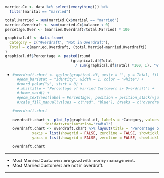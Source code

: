 ```r

married.Cx <- data %>% select(everything()) %>%
  filter(marital == "married")

total.Married = sum(married.Cx$marital == "married")
married.Overdraft <- sum(married.Cx$balance < 0)
percetage.Over <- (married.Overdraft/total.Married) * 100

graphical.df <- data.frame(
  Category = c("Overdraft", "Not in Overdraft"),
  Total = c(married.Overdraft, (total.Married-married.Overdraft))
)
graphical.df$Percentage <- paste0(round
                              (graphical.df$Total 
                                / sum(graphical.df$Total) *100, 1), "%")

```

-   <div>

    ```r

    #overdraft.chart <- ggplot(graphical.df, aes(x = "", y = Total, fill = Category)) +
      #geom_bar(stat = "identity", width = 1, color = "white") +
      #coord_polar("y", start = 0) +
      #labs(title = "Percentage of Married Customers in Overdraft") +
      #theme_void() +
      #geom_text(aes(label = Percentage), position = position_stack(vjust = 0.5)) +
      #scale_fill_manual(values = c("red", "blue"), breaks = c("overdraft", "not in overdraft"))

    #overdraft.chart

    overdraft.chart <- plot_ly(graphical.df, labels = ~Category, values = ~Total, type = 'pie',                            textinfo='label+percent',
                   insidetextorientation='radial')
    overdraft.chart <- overdraft.chart %>% layout(title = 'Percentage of Married Customers in Overdraft',
             xaxis = list(showgrid = FALSE, zeroline = FALSE, showticklabels = FALSE),
             yaxis = list(showgrid = FALSE, zeroline = FALSE, showticklabels = FALSE))

    overdraft.chart

    ```

    </div>

------------------------------------------------------------------------

-   Most Married Customers are good with money management.
-   Most Married Customers are not in overdraft.

------------------------------------------------------------------------
